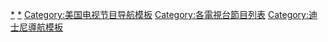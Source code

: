 {{Navbox
|name = Freeform
|title= [[Freeform]]
|state = {{{state|autocollapse}}}
|listclass = hlist
|group1= 歷史
|list1=
* {{link-en|ABC Family經營歷程|Television networks preceding ABC Family}}
* [[視博恩|CBN視博恩]]
* {{link-en|ABC Family全球公司|ABC Family Worldwide}}
|group2= 原創節目
|list2= {{Navbox subgroup

|group1 = 1990年代
|list1 =
* {{link-en|業餘時間|The Original Amateur Hour}}{{small|（1992）}}
* {{link-en|老大哥捷克|Big Brother Jake}}{{small|（1990–1994）}}
* {{link-en|金剛之家|Donkey Kong Country (TV series)}}{{small|（1997–2000）}}
* {{link-en|大偽裝|Great Pretenders}}{{small|（1999–2002）}}
* {{link-en|家家秀|The Home and Family Show}}{{small|（1996–1998）}}
* [[瘋狂大樓#影劇版本|瘋狂大樓]]{{small|（1990–1993）}}
* {{link-en|Ohh Nooo! 比爾先生|Ohh Nooo! Mr. Bill Presents}}{{small|（1998–1999）}}
* ''Trimphix''

|group2 = 2000年代
|list2 =
* {{link-en|對面惡女看過來|10 Things I Hate About You (TV series)}}{{small|（2009–2010）}}
* {{link-en|一屋俏佳人|Beautiful People (U.S. TV series)}}{{small|（2005–2006）}}
* {{link-en|小鬼夏令營|Brat Camp}}{{small|（2005–2007）}}
* {{link-en|Da Möb|Da Möb}}{{small|（2001–2002）}}
* {{link-en|哈拉聯誼會|Greek (TV series)}}{{small|（2007–2011）}}
* {{link-en|請先敲門|Knock First}}{{small|（2003–2004）}}
* [[天赐 (电视剧)|天賜]]{{small|（2006–2009）}}
* {{link-en|愛在拉斯維加斯花園|Las Vegas Garden of Love}}{{small|（2005）}}
* {{link-en|林肯崗|Lincoln Heights (TV series)}}{{small|（2007–2009）}}
* {{link-en|體操公主|Make It or Break It}}{{small|（2009–2012）}}
* [[超級英雄 (電視劇)|超級英雄]]{{small|（2008）}}
* [[金剛戰士系列|暴龍戰隊]]{{small|（2004）}}
* [[金剛戰士系列|特搜戰隊]]{{small|（2005）}}
* {{link-en|新同居時代|Roommates (TV series)}}{{small|（2009）}}
* {{link-en|搖滾世家|Ruby & The Rockits}}{{small|（2009）}}
* {{link-en|恐懼禁地|Scariest Places on Earth}}{{small|（2000–2006）}}
* [[青春密语]]{{small|（2008–2013）}}
* {{link-en|懶懶貓|Slacker Cats}}{{small|（2007–2009）}}
* {{link-en|雙胞胎成長記|So Little Time}}{{small|（2001–2002）}}
* {{link-en|天賜人生|State of Grace (TV series)}}{{small|（2001–2002）}}
* {{link-en|Switched!|Switched!}}{{small|（2003–2004）}}
* {{link-en|三月奇緣|Three Moons Over Milford}}{{small|（2006）}}
* {{link-en|野火 (電視劇)|Wildfire (TV series)|野火}}{{small|（2005–2008）}}

|group3 = 2010年代
|list3 =
* [[少男老爸]]{{small|（2012–2017）}}
* {{link-en|成為一家親|Becoming Us}}{{small|（2015）}}
* {{link-en|比佛利山莊的保姆們|Beverly Hills Nannies}}{{small|（2012）}}
* {{link-en|超未來|Beyond (2016 TV series)}}{{small|（2017–2018）}}
* {{link-en|心舞|Bunheads}}{{small|（2012–2013）}}
* [[追尋人生]]{{small|（2014–2015）}}
* {{link-en|夏日之死|Dead of Summer (TV series)}}{{small|（2016）}}
* [[如此一家人]]{{small|（2013–2018）}}
* {{link-en|放聲大叫|Freak Out (TV series)}}{{small|（2014–2015）}}
* {{link-en|有罪 (電視劇)|Guilt (TV series)|有罪}}{{small|（2016）}}
* {{link-en|胖子的天空|Huge (TV series)}}{{small|（2010）}}
* {{link-en|珍，愛時尚|Jane by Design}}{{small|（2012）}}
* {{link-en|求職大作戰|Job or No Job}}{{small|（2015）}}
* [[工作夥伴凱文]]{{small|（2015）}}
* {{link-en|謊言遊戲 (美國電視劇)|The Lying Game|謊言遊戲}}{{small|（2011–2013）}}
* [[憨管家俏主人]]{{small|（2010–2015）}}
* {{link-en|神祕女郎|Mystery Girls}}{{small|（2014）}}
* {{link-en|下一站：紐約新地產|Next Step Realty: NYC}}{{small|（2015）}}
* [[九命少女]]{{small|（2011）}}
* [[美少女的謊言]]{{small|（2010–2017）}}
* [[鸦林镇]]{{small|（2013–2014）}}
* {{link-en|康復之路|Recovery Road (TV series)}}{{small|（2016）}}
* {{link-en|Spell-Mageddon|Spell-Mageddon}}{{small|（2013）}}
* {{link-en|創業啟動|Startup U}}{{small|（2015）}}
* {{link-en|喬治婭的明星夢|State of Georgia (TV series)}}{{small|（2011）}}
* [[記憶編織者]]{{small|（2015–2017）}}
* [[错位青春]]{{small|（2011–2017）}}
* {{link-en|扭曲的青春|Twisted (TV series)}}{{small|（2013–2014）}}
* {{link-en|葡萄園 (電視劇)|The Vineyard (TV series)|葡萄園}}{{small|（2013）}}

|group4 = 現正播出
|list4=
* {{link-en|一起單身的日子|Alone Together}}{{small|（2018–）}}
* {{link-en|班與蘿倫：幸福快樂的日子|Ben and Lauren: Happily Ever After}}{{small|（2016–）}}
* [[狂放時尚圈]]{{small|（2017–）}}
* {{link-en|啦啦隊人生|Cheer Squad}}{{small|（2016–）}}
* {{link-en|星光之戀|Famous in Love}}{{small|（2017–）}}
* {{le|黑妞當道|Grown-ish}}{{small|（2018–）}}
* {{link-en|好友信|The Letter (TV series)}}{{small|（2016–）}}
* {{link-en|靈媒莫妮卡|Monica the Medium}}{{small|（2015–）}}
* [[闇影獵人 (電視劇)|闇影獵人]]{{small|（2016–）}}
* [[美味新關係]]{{small|（2014–）}}
* [[斗篷與匕首 (電視劇)|斗篷與匕首]] {{small|（2018–）}}

|group5= 即將播出
|list5= 
* {{le|完美主義者|The Perfectionists}}{{small|（2018–）}}
* {{link-en|詭魅海妖|Siren (TV series)}}{{small|（2018–）}}

}}
|group5 = 相關
|list5 =
* {{link-en|萬聖節13夜|13 Nights of Halloween}}
* {{link-en|聖誕節25日|25 Days of Christmas}}
* {{link-en|ABC Spark|ABC Spark}}
* {{link-en|Fox Family Channel|Fox Family Channel}}
* [[Jetix]]
* {{link-en|ABC Family原創電影列表|List of ABC Family Original Movies}}

}}<noinclude>
{{collapsible option}}
{{美國電視網節目}}
[[Category:Freeform電視節目|*]]
[[Category:ABC家庭台電視節目|*]]
[[Category:美国电视节目导航模板]]
[[Category:各電視台節目列表]]
[[Category:迪士尼導航模板]]
</noinclude>